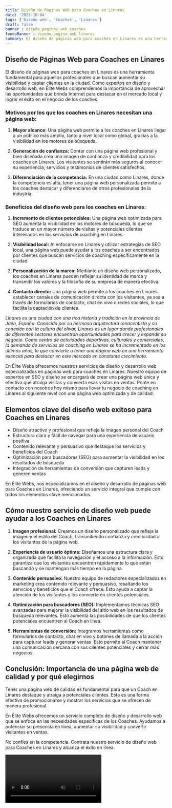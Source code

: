 ```yaml
---
title: Diseño de Páginas Web para Coaches en Linares
date: '2023-10-04'
tags: ['Diseño web', 'Coaches', 'Linares']
draft: false
banner : diseño_paginas_web_coaches
fondoBanner : diseño_pagina_web_linares
summary: El diseño de páginas web para coaches en Linares es una herramienta fundamental para aquellos profesionales que buscan aumentar su visibilidad y captar clientes en la ciudad. Como expertos en diseño y desarrollo web, en Élite Webs comprendemos la importancia de aprovechar las oportunidades que brinda Internet para destacar en el mercado local y lograr el éxito en el negocio de los coaches.
---
```


## Diseño de Páginas Web para Coaches en Linares

El diseño de páginas web para coaches en Linares es una herramienta fundamental para aquellos profesionales que buscan aumentar su visibilidad y captar clientes en la ciudad. Como expertos en diseño y desarrollo web, en Élite Webs comprendemos la importancia de aprovechar las oportunidades que brinda Internet para destacar en el mercado local y lograr el éxito en el negocio de los coaches.

### Motivos por los que los coaches en Linares necesitan una página web:

1. **Mayor alcance:** Una página web permite a los coaches en Linares llegar a un público más amplio, tanto a nivel local como global, gracias a la visibilidad en los motores de búsqueda.

2. **Generación de confianza:** Contar con una página web profesional y bien diseñada crea una imagen de confianza y credibilidad para los coaches en Linares. Los visitantes se sentirán más seguros al conocer su experiencia, servicios y testimonios de clientes satisfechos.

3. **Diferenciación de la competencia:** En una ciudad como Linares, donde la competencia es alta, tener una página web personalizada permite a los coaches destacar y diferenciarse de otros profesionales de la industria.

### Beneficios del diseño web para los coaches en Linares:

1. **Incremento de clientes potenciales:** Una página web optimizada para SEO aumenta la visibilidad en los motores de búsqueda, lo que se traduce en un mayor número de visitas y potenciales clientes interesados ​​en los servicios de coaching en Linares.

2. **Visibilidad local:** Al enfocarse en Linares y utilizar estrategias de SEO local, una página web puede ayudar a los coaches a ser encontrados por clientes que buscan servicios de coaching específicamente en la ciudad.

3. **Personalización de la marca:** Mediante un diseño web personalizado, los coaches en Linares pueden reflejar su identidad de marca y transmitir los valores y la filosofía de su empresa de manera efectiva.

4. **Contacto directo:** Una página web permite a los coaches en Linares establecer canales de comunicación directa con los visitantes, ya sea a través de formularios de contacto, chat en vivo o redes sociales, lo que facilita la captación de clientes.

*Linares es una ciudad con una rica historia y tradición en la provincia de Jaén, España. Conocida por su hermosa arquitectura renacentista y su conexión con la cultura del olivar, Linares es un lugar donde profesionales de diferentes sectores encuentran oportunidades para crecer y expandir su negocio. Como centro de actividades deportivas, culturales y comerciales, la demanda de servicios de coaching en Linares se ha incrementado en los últimos años, lo que convierte a tener una página web en una herramienta esencial para destacar en este mercado en constante crecimiento.*

En Élite Webs ofrecemos nuestros servicios de diseño y desarrollo web especializados en páginas web para coaches en Linares. Nuestro equipo de expertos en SEO y diseño se encargará de crear una página web única y efectiva que atraiga visitas y convierta esas visitas en ventas. Ponte en contacto con nosotros hoy mismo para llevar tu negocio de coaching en Linares al siguiente nivel con una página web optimizada y de calidad.

<GifSeo />

<Cta />

## Elementos clave del diseño web exitoso para Coaches en Linares

- Diseño atractivo y profesional que refleje la imagen personal del Coach
- Estructura clara y fácil de navegar para una experiencia de usuario positiva
- Contenido relevante y persuasivo que destaque los servicios y beneficios del Coach
- Optimización para buscadores (SEO) para aumentar la visibilidad en los resultados de búsqueda
- Integración de herramientas de conversión que capturen leads y generen ventas

En Élite Webs, nos especializamos en el diseño y desarrollo de páginas web para Coaches en Linares, ofreciendo un servicio integral que cumple con todos los elementos clave mencionados.

## Cómo nuestro servicio de diseño web puede ayudar a los Coaches en Linares

1. **Imagen profesional:** Creamos un diseño personalizado que refleja la imagen y el estilo del Coach, transmitiendo confianza y credibilidad a los visitantes de la página web.

2. **Experiencia de usuario óptima:** Diseñamos una estructura clara y organizada que facilita la navegación y el acceso a la información. Esto garantiza que los visitantes encuentren rápidamente lo que están buscando y se mantengan más tiempo en la página.

3. **Contenido persuasivo:** Nuestro equipo de redactores especializados en marketing crea contenido relevante y persuasivo, resaltando los servicios y beneficios que el Coach ofrece. Esto ayuda a captar la atención de los visitantes y los convierte en clientes potenciales.

4. **Optimización para buscadores (SEO):** Implementamos técnicas SEO avanzadas para mejorar la visibilidad del sitio web en los resultados de búsqueda relevantes. Esto aumenta las posibilidades de que los clientes potenciales encuentren al Coach en línea.

5. **Herramientas de conversión:** Integramos herramientas como formularios de contacto, chat en vivo y botones de llamada a la acción para capturar leads y generar ventas. Esto permite al Coach mantener una comunicación cercana con sus clientes potenciales y cerrar más negocios.

## Conclusión: Importancia de una página web de calidad y por qué elegirnos

Tener una página web de calidad es fundamental para que un Coach en Linares destaque y atraiga a potenciales clientes. Esta es una forma efectiva de promocionarse y mostrar los servicios que se ofrecen de manera profesional.

En Élite Webs ofrecemos un servicio completo de diseño y desarrollo web que se enfoca en las necesidades específicas de los Coaches. Ayudamos a potenciar su presencia en línea, aumentar su visibilidad y convertir visitantes en ventas.

No confíes en la competencia. Contrata nuestro servicio de diseño web para Coaches en Linares y alcanza el éxito en línea.

<Video />

<CtaBot job='Coaches' city='Linares'/>

<Gmaps query='Linares+españa+maps' />